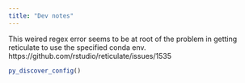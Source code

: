 ```yaml
---
title: "Dev notes"
---
```


This weired regex error seems to be at root of the problem in getting reticulate to 
use the specified conda env. https://github.com/rstudio/reticulate/issues/1535

```r
py_discover_config()
```